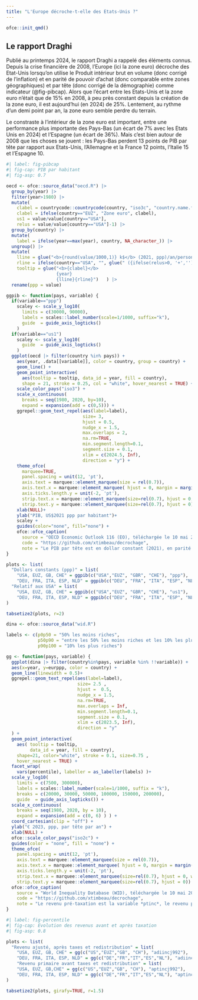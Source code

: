```yaml
---
title: "L'Europe décroche-t-elle des Etats-Unis ?"
---
```


```r
ofce::init_qmd()
```

## Le rapport Draghi 

Publié au printemps 2024, le rapport Draghi a rappelé des éléments connus. Depuis la crise financière de 2008, l'Europe (ici la zone euro) décroche des Etat-Unis lorsqu'on utilise le Produit intérieur brut en volume (donc corrigé de l'inflation) et en parité de pouvoir d'achat (donc comparable entre zones géographiques) et par tête (donc corrigé de la démographie) comme indicateur (@fig-pibcap). Alors que l'écart entre les Etats-Unis et la zone euro n'était que de 15% en 2008, à peu près constant depuis la création de la zone euro, il est aujourd'hui (en 2024) de 25%. Lentement, au rythme d'un demi point par an, la zone euro semble perdre du terrain.

Le constraste à l'intérieur de la zone euro est important, entre une performance plus importante des Pays-Bas (un écart de 7% avec les Etats Unis en 2024) et l'Espagne (un écart de 36%). Mais c'est bien autour de 2008 que les choses se jouent : les Pays-Bas perdent 13 points de PIB par tête par rapport aux Etats-Unis, l'Allemagne et la France 12 points, l'Italie 15 et l'Espagne 10.

```r
#| label: fig-pibcap
#| fig-cap: PIB par habitant
#| fig-asp: 0.7

oecd <- ofce::source_data("oecd.R") |> 
  group_by(year) |> 
  filter(year>1980) |> 
  mutate(
    clabel = countrycode::countrycode(country, "iso3c", "country.name.fr"),
    clabel = ifelse(country=="EUZ", "Zone euro", clabel),
    us1 = value/value[country=="USA"],
    relus = value/value[country=="USA"]-1) |>
  group_by(country) |> 
  mutate(
    label = ifelse(year==max(year), country, NA_character_)) |> 
  ungroup() |> 
  mutate(
    lline = glue("<b>{round(value/1000,1)} k$</b> (2021, ppp)/an/personne"),
    rline = ifelse(country=="USA", "", glue(" ({ifelse(relus>0, '+','')}{round(relus*100)}% USA)")),
    tooltip = glue("<b>{clabel}</b>
                   {year}
                   {lline}{rline}")   ) |> 
  rename(ppp = value)

ggpib <- function(pays, variable) {
  if(variable=="ppp") 
    scaley <- scale_y_log10(
      limits = c(30000, 90000),
      labels = scales::label_number(scale=1/1000, suffix="k"),
      guide  = guide_axis_logticks()
    ) 
  if(variable=="us1") 
    scaley <- scale_y_log10(
      guide  = guide_axis_logticks()
    ) 
  ggplot(oecd |> filter(country %in% pays)) +
    aes(year, .data[[variable]], color = country, group = country) +
    geom_line() +
    geom_point_interactive(
      aes(tooltip = tooltip, data_id = year, fill = country),
      shape = 21, stroke = 0.25, col = "white", hover_nearest = TRUE) +
    scale_color_pays("iso3") +
    scale_x_continuous(
      breaks = seq(1980, 2020, by=10),
      expand = expansion(add = c(0,5))) +
    ggrepel::geom_text_repel(aes(label=label),
                             size= 3,
                             hjust = 0.5,
                             nudge_x = 1.5,
                             max.overlaps = 2,
                             na.rm=TRUE,
                             min.segment.length=0.1,
                             segment.size = 0.1,
                             xlim = c(2024.5, Inf),
                             direction = "y") +
    theme_ofce(
      marquee=TRUE,
      panel.spacing = unit(12, 'pt'),
      axis.text = marquee::element_marquee(size = rel(0.7)),
      axis.text.x = marquee::element_marquee( hjust = 0, margin = margin(t=0)),
      axis.ticks.length.y = unit(-2, 'pt'),
      strip.text.x = marquee::element_marquee(size=rel(0.7), hjust = 0, width = 0.9),
      strip.text.y = marquee::element_marquee(size=rel(0.7), hjust = 0)) +
    xlab(NULL)+
    ylab("PIB, US$2021 ppp par habitant")+
    scaley +
    guides(color="none", fill="none") +
    ofce::ofce_caption(
      source = "OECD Economic Outlook 116 (EO), téléchargée le 10 mai 2025", ofce = FALSE, author = TRUE,
      code = "https://github.com/xtimbeau/decrochage",
      note = "Le PIB par tête est en dollar constant (2021), en parité de pouvoir d'achat (*GDPVD_CAP*) ; la zone euro est à 17 membres." )
}

plots <- list(
  "Dollars constants (ppp)" = list(
    "USA, EUZ, GB, CHE" = ggpib(c("USA","EUZ", "GBR", "CHE"), "ppp"),
    "DEU, FRA, ITA, ESP, NLD" = ggpib(c("DEU", "FRA", "ITA", "ESP", "NLD"), "ppp")),
  "Relatif aux USA" = list(
    "USA, EUZ, GB, CHE" = ggpib(c("USA","EUZ", "GBR", "CHE"), "us1"),
    "DEU, FRA, ITA, ESP, NLD" = ggpib(c("DEU", "FRA", "ITA", "ESP", "NLD"), "us1"))
)

tabsetize2(plots, r=2)
```

```r
dina <- ofce::source_data("wid.R")

labels <- c(p0p50 = "50% les moins riches",
            p50p90 = "entre les 50% les moins riches et les 10% les plus riches",
            p90p100 = "10% les plus riches")

gg <- function(pays, variable) {
  ggplot(dina |> filter(country%in%pays, variable %in% !!variable)) +
  aes(x=year, y=eurppp, color = country) +
  geom_line(linewidth = 0.5)+
  ggrepel::geom_text_repel(aes(label=label),
                           size= 2.5 ,
                           hjust =  0.5,
                           nudge_x = 1.5,
                           na.rm=TRUE,
                           max.overlaps = Inf,
                           min.segment.length=0.1,
                           segment.size = 0.1,
                           xlim = c(2023.5, Inf),
                           direction = "y"
  ) +
  geom_point_interactive(
    aes( tooltip = tooltip,
         data_id = year, fill = country),
    shape=21, color="white", stroke = 0.1, size=0.75 ,
    hover_nearest = TRUE) +
  facet_wrap(
    vars(percentile), labeller = as_labeller(labels) )+
  scale_y_log10(
    limits = c(7500, 300000),
    labels = scales::label_number(scale=1/1000, suffix = "k"),
    breaks = c(20000, 30000, 50000, 100000, 150000, 200000),
    guide  = guide_axis_logticks()) +
  scale_x_continuous(
    breaks = seq(1980, 2020, by = 10),
    expand = expansion(add = c(0, 6) ) ) +
  coord_cartesian(clip = "off") +
  ylab("€ 2023, ppp, par tête par an") +
  xlab(NULL) +
  ofce::scale_color_pays("iso2c") +
  guides(color = "none", fill = "none") +
  theme_ofce(
    panel.spacing = unit(12, 'pt'),
    axis.text = marquee::element_marquee(size = rel(0.7)),
    axis.text.x = marquee::element_marquee( hjust = 0, margin = margin(t=0)),
    axis.ticks.length.y = unit(-2, 'pt'),
    strip.text.x = marquee::element_marquee(size=rel(0.7), hjust = 0, width = 0.9),
    strip.text.y = marquee::element_marquee(size=rel(0.7), hjust = 0)) +
  ofce::ofce_caption(
    source = "World Inequality Database (WID), téléchargée le 10 mai 2025", ofce = FALSE, author = TRUE,
    code = "https://github.com/xtimbeau/decrochage",
    note = "Le revenu pré-taxation est la variable *ptinc*, le revenu post taxation est *diinc* ; pour le groupe d'âge *992* ; le partage *j* ; en euro 2023 constant, converti en parité pouvoir d'achat (*xlceupi999*) pour l'année 2023. Le revenu (pré et post) inclu les retraites (voir https://wid.world/codes-dictionary/). La zone euro (à 19 pays) est reconstituée à partir des données en centiles de chaque Etat membre" )
}

```

```r
#| label: fig-percentile
#| fig-cap: Evolution des revenus avant et après taxation 
#| fig-asp: 0.8

plots <- list(
  "Revenu ajusté, après taxes et redistribution" = list(
    "USA, EUZ, GB, CHE" = gg(c("US","EUZ","GB", "CH"), "adiincj992"),
    "DEU, FRA, ITA, ESP, NLD" = gg(c("DE","FR","IT","ES","NL"), "adiincj992")),
    "Revenu primaire avant taxes et redistribution" = list(
    "USA, EUZ, GB,CHE" = gg(c("US","EUZ","GB", "CH"), "aptincj992"),
    "DEU, FRA, ITA, ESP, NLD" = gg(c("DE","FR","IT","ES","NL"), "aptincj992"))
)

tabsetize2(plots, girafy=TRUE, r=1.5)

```
